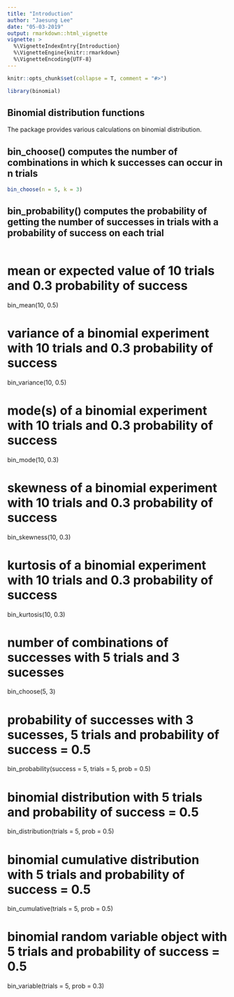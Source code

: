 ```yaml
---
title: "Introduction"
author: "Jaesung Lee"
date: "05-03-2019"
output: rmarkdown::html_vignette
vignette: >
  %\VignetteIndexEntry{Introduction}
  %\VignetteEngine{knitr::rmarkdown}
  %\VignetteEncoding{UTF-8}
---
```


```r
knitr::opts_chunk$set(collapse = T, comment = "#>")

library(binomial)
```

## Binomial distribution functions
The package provides various calculations on binomial distribution.

## bin_choose() computes the number of combinations in which k successes can occur in n trials
```r
bin_choose(n = 5, k = 3)
```

## bin_probability() computes the probability of getting the number of successes in trials with a probability of success on each trial
```r

```


# mean or expected value of 10 trials and 0.3 probability of success
bin_mean(10, 0.5)

# variance of a binomial experiment with 10 trials and 0.3 probability of success
bin_variance(10, 0.5)

# mode(s) of a binomial experiment with 10 trials and 0.3 probability of success
bin_mode(10, 0.3)

# skewness of a binomial experiment with 10 trials and 0.3 probability of success
bin_skewness(10, 0.3)

# kurtosis of a binomial experiment with 10 trials and 0.3 probability of success
bin_kurtosis(10, 0.3)

# number of combinations of successes with 5 trials and 3 sucesses
bin_choose(5, 3)

# probability of successes with 3 sucesses, 5 trials and probability of success = 0.5
bin_probability(success = 5, trials = 5, prob = 0.5)

# binomial distribution with 5 trials and probability of success = 0.5
bin_distribution(trials = 5, prob = 0.5)

# binomial cumulative distribution with 5 trials and probability of success = 0.5
bin_cumulative(trials = 5, prob = 0.5)

# binomial random variable object with 5 trials and probability of success = 0.5
bin_variable(trials = 5, prob = 0.3)
